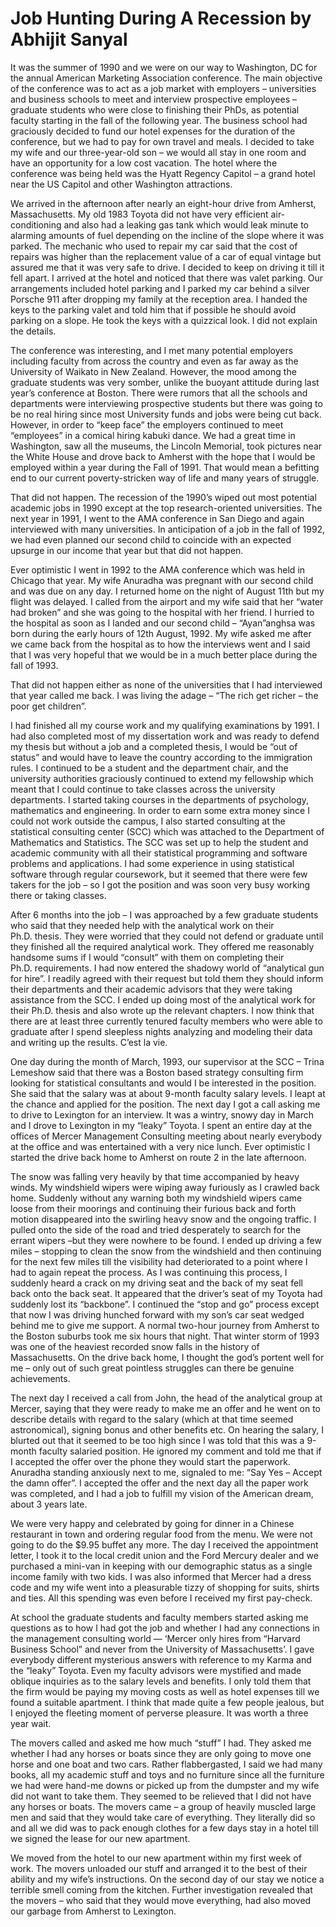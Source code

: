 # Job Hunting During A Recession by Abhijit Sanyal {-}

It was the summer of 1990 and we were on our way to Washington, DC for the annual American Marketing Association conference. The main objective of the conference was to act as a job market with employers – universities and business schools to meet and interview prospective employees – graduate students who were close to finishing their PhDs, as potential faculty starting in the fall of the following year. The business school had graciously decided to fund our hotel expenses for the duration of the conference, but we had to pay for own travel and meals. I decided to take my wife and our three-year-old son – we would  all stay in one room and have an opportunity for a low cost vacation. The hotel where the conference was being held was the Hyatt Regency Capitol – a grand hotel near the US Capitol and other Washington attractions.

We arrived in the afternoon after nearly an eight-hour drive from Amherst, Massachusetts. My old 1983 Toyota did not have very efficient air-conditioning and also had a leaking gas tank which would leak minute to alarming amounts of fuel depending on the incline of the slope where it was parked. The mechanic who used to repair my car said that the cost of repairs was higher than the replacement value of a car of equal vintage but assured me that it was very safe to drive. I decided to keep on driving it till it fell apart. I arrived at the hotel and noticed that there was valet parking. Our arrangements included hotel parking and I parked my car behind a silver Porsche 911 after dropping my family at the reception area. I handed the keys to the parking valet and told him that if possible he should avoid parking on a slope. He took the keys with a quizzical look. I did not explain the details.

The conference was interesting, and I met many potential employers including faculty from across the country and even as far away as the University of Waikato in New Zealand. However, the mood among the graduate students was very somber, unlike the buoyant attitude during last year’s conference at Boston.  There were rumors that all the schools and departments were interviewing prospective students but there was going to be no real hiring since most University funds and jobs were being cut back. However, in order to “keep face” the employers continued to meet “employees” in a comical hiring kabuki dance. We had a great time in Washington, saw all the museums, the Lincoln Memorial, took pictures near the White House and drove back to Amherst with the hope that I would be employed within a year during the Fall of 1991. That would mean a befitting end to our current poverty-stricken way of life and many years of struggle.

That did not happen. The recession of the 1990’s wiped out most potential academic jobs in 1990 except at the top research-oriented universities. The next year in 1991, I went to the AMA conference in San Diego and again interviewed with many universities. In anticipation of a job in the fall of 1992, we had even planned our second child to coincide with an expected upsurge in our income that year but that did not happen.

Ever optimistic I went in 1992 to the AMA conference which was held in Chicago that year. My wife Anuradha was pregnant with our second child and was due on any day. I returned home on the night of August 11th but my flight was delayed. I called from the airport and my wife said that her “water had broken” and she was going to the hospital with her friend. I hurried to the hospital as soon as I landed and our second child – “Ayan”anghsa was born during the early hours of 12th August, 1992. My wife asked me after we came back from the hospital as to how the interviews went and I said that I was very hopeful that we would be in a much better place during the fall of 1993.

That did not happen either as none of the universities that I had interviewed that year called me back. I was living the adage – “The rich get richer – the poor get children”.

I had finished all my course work and my qualifying examinations by 1991. I had also completed most of my dissertation work and was ready to defend my thesis but without a job and a completed thesis, I would be “out of status” and would have to leave the country according to the immigration rules. I continued to be a student and the department chair, and the university authorities graciously continued to extend my fellowship which meant that I could continue to take classes across the university departments. I started taking courses in the departments of psychology, mathematics and engineering. In order to earn some extra money since I could not work outside the campus, I also started consulting at the statistical consulting center (SCC) which was attached to the Department of Mathematics and Statistics. The SCC was set up to help the student and academic community with all their statistical programming and software problems and applications. I had some experience in using statistical software through regular coursework, but it seemed that there were few takers for the job – so I got the position and was soon very busy working there or taking classes.

After 6 months into the job – I was approached by a few graduate students who said that they needed help with the analytical work on their Ph.D. thesis. They were worried that they could not defend or graduate until they finished all the required analytical work. They offered me reasonably handsome sums if I would “consult” with them on completing their Ph.D. requirements. I had now entered the shadowy world of “analytical gun for hire”. I readily agreed with their request but told them they should inform their departments and their academic advisors that they were taking assistance from the SCC. I ended up doing most of the analytical work for their Ph.D. thesis and also wrote up the relevant chapters. I now think that there are at least three currently tenured faculty members who were able to graduate after I spend sleepless nights analyzing and modeling their data and writing up the results. C’est la vie.

One day during the month of March, 1993, our supervisor at the SCC – Trina Lemeshow said that there was a Boston based strategy consulting firm looking for statistical consultants and would I be interested in the position. She said that the salary was at about 9-month faculty salary levels. I leapt at the chance and applied for the position. The next day I got a call asking me to drive to Lexington for an interview. It was a wintry, snowy day in March and I drove to Lexington in my “leaky” Toyota. I spent an entire day at the offices of Mercer Management Consulting meeting about nearly everybody at the office and was entertained with a very nice lunch. Ever optimistic I started the drive back home to Amherst on route 2 in the late afternoon.

The snow was falling very heavily by that time accompanied by heavy winds. My windshield wipers were wiping away furiously as I crawled back home. Suddenly without any warning both my windshield wipers came loose from their moorings and continuing their furious back and forth motion disappeared into the swirling heavy snow and the ongoing traffic. I pulled onto the side of the road and tried desperately to search for the errant wipers –but they were nowhere to be found. I ended up driving a few miles – stopping to clean the snow from the windshield and then continuing for the next few miles till the visibility had deteriorated to a point where I had to again repeat the process. As I was continuing this process, I suddenly heard a crack on my driving seat and the back of my seat fell back onto the back seat. It appeared that the driver’s seat of my Toyota had suddenly lost its “backbone”. I continued the “stop and go” process except that now I was driving hunched forward with my son’s car seat wedged behind me to give me support. A normal two-hour journey from Amherst to the Boston suburbs took me six hours that night. That winter storm of 1993 was one of the heaviest recorded snow falls in the history of Massachusetts. On the drive back home, I thought the god’s portent well for me – only out of such great pointless struggles can there be genuine achievements.

The next day I received a call from John, the head of the analytical group at Mercer, saying that they were ready to make me an offer and he went on to describe details with regard to the salary (which at that time seemed astronomical), signing bonus and other benefits etc. On hearing the salary, I blurted out that it seemed to be too high since I was told that this was a 9-month faculty salaried position. He ignored my comment and told me that if I accepted the offer over the phone they would start the paperwork. Anuradha standing anxiously next to me, signaled to me: “Say Yes – Accept the damn offer”. I accepted the offer and the next day all the paper work was completed, and I had a job to fulfill my vision of the American dream, about 3 years late.

We were very happy and celebrated by going for dinner in a Chinese restaurant in town and ordering regular food from the menu. We were not going to do the $9.95 buffet any more. The day I received the appointment letter, I took it to the local credit union and the Ford Mercury dealer and we purchased a mini-van in keeping with our demographic status as a single income family with two kids. I was also informed that Mercer had a dress code and my wife went into a pleasurable tizzy of shopping for suits, shirts and ties. All this spending was even before I received my first pay-check.

At school the graduate students and faculty members started asking me questions as to how I had got the job and whether I had any connections in the management consulting world --- ‘Mercer only hires from “Harvard Business School” and never from the University of Massachusetts’. I gave everybody different mysterious answers with reference to my Karma and the “leaky” Toyota. Even my faculty advisors were mystified and made oblique inquiries as to the salary levels and benefits. I only told them that the firm would be paying my moving costs as well as hotel expenses till we found a suitable apartment. I think that made quite a few people jealous, but I enjoyed the fleeting moment of perverse pleasure. It was worth a three year wait.

The movers called and asked me how much “stuff” I had. They asked me whether I had any horses or boats since they are only going to move one horse and one boat and two cars.  Rather flabbergasted, I said we had many books, all my academic stuff and toys and no furniture since all the furniture we had were hand-me downs or picked up from the dumpster and my wife did not want to take them. They seemed to be relieved that I did not have any horses or boats. The movers came – a group of heavily muscled large men and said that they would take care of everything. They literally did so and all we did was to pack enough clothes for a few days stay in a hotel till we signed the lease for our new apartment.

We moved from the hotel to our new apartment within my first week of work. The movers unloaded our stuff and arranged it to the best of their ability and my wife’s instructions. On the second day of our stay we notice a terrible smell coming from the kitchen. Further investigation revealed that the movers – who said that they would move everything, had also moved our garbage from Amherst to Lexington.
